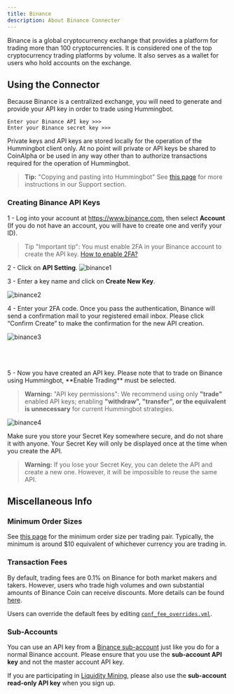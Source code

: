```yaml
---
title: Binance
description: About Binance Connecter
---
```


Binance is a global cryptocurrency exchange that provides a platform for trading more than 100 cryptocurrencies. It is considered one of the top cryptocurrency trading platforms by volume. It also serves as a wallet for users who hold accounts on the exchange.

## Using the Connector

Because Binance is a centralized exchange, you will need to generate and provide your API key in order to trade using Hummingbot.

```
Enter your Binance API key >>>
Enter your Binance secret key >>>
```

Private keys and API keys are stored locally for the operation of the Hummingbot client only. At no point will private or API keys be shared to CoinAlpha or be used in any way other than to authorize transactions required for the operation of Hummingbot.

> **Tip:** "Copying and pasting into Hummingbot" See [this page](/intro/support/#paste-items-from-clipboard-in-putty) for more instructions in our Support section.

### Creating Binance API Keys

1 - Log into your account at https://www.binance.com, then select **Account** (If you do not have an account, you will have to create one and verify your ID).

> Tip "Important tip": You must enable 2FA in your Binance account to create the API key. [How to enable 2FA?](https://support.binance.com/hc/en-us/sections/360000011592-Two-Factor-Authentication)

2 - Click on **API Setting**.
![binance1](binance1.png)

3 - Enter a key name and click on **Create New Key**.

![binance2](binance2.png)

4 - Enter your 2FA code. Once you pass the authentication, Binance will send a confirmation mail to your registered email inbox. Please click “Confirm Create” to make the confirmation for the new API creation.

![binance3](binance3.png)

<br />
<br />
<br />5 - Now you have created an API key. Please note that to trade on Binance
using Hummingbot, **Enable Trading** must be selected.

> **Warning:** "API key permissions": We recommend using only **"trade"** enabled API keys; enabling **"withdraw", "transfer", or the equivalent is unnecessary** for current Hummingbot strategies.

![binance4](binance4.png)

Make sure you store your Secret Key somewhere secure, and do not share it with anyone. Your Secret Key will only be displayed once at the time when you create the API.

> **Warning:** If you lose your Secret Key, you can delete the API and create a new one. However, it will be impossible to reuse the same API.

## Miscellaneous Info

### Minimum Order Sizes

See [this page](https://www.binance.com/en/trade-rule) for the minimum order size per trading pair. Typically, the minimum is around \$10 equivalent of whichever currency you are trading in.

### Transaction Fees

By default, trading fees are 0.1% on Binance for both market makers and takers. However, users who trade high volumes and own substantial amounts of Binance Coin can receive discounts. More details can be found [here](https://www.binance.com/en/support/articles/115000429332-Fee-Structure-on-Binance).

Users can override the default fees by editing [`conf_fee_overrides.yml`](/advanced/fee-overrides/).

### Sub-Accounts

You can use an API key from a [Binance sub-account](https://medium.com/binanceexchange/binance-introduces-sub-account-support-d7bf2f95e28c) just like you do for a normal Binance account. Please ensure that you use the **sub-account API key** and not the master account API key.

If you are participating in [Liquidity Mining](/liquidity-mining), please also use the **sub-account read-only API key** when you sign up.
